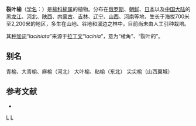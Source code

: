 {{Speciesbox 
| taxon = Ulmus laciniata
| authority = (Trautv.) Mayr, 1906
}}
'''裂叶榆'''（[[学名|学名]]：{{lang|la|''Ulmus laciniata''}}）是[[榆科|榆科]][[榆属|榆属]]的植物。分布在[[俄罗斯|俄罗斯]]、[[朝鲜|朝鲜]]、[[日本|日本]]以及[[中国大陆|中国大陆]]的[[黑龙江|黑龙江]]、[[河北|河北]]、[[陕西|陕西]]、[[内蒙古|内蒙古]]、[[吉林|吉林]]、[[辽宁|辽宁]]、[[山西|山西]]、[[河南|河南]]等地，生长于海拔700米至2,200米的地区，多生在山地、谷地和溪边之林中，目前尚未由人工引种栽培。

其[[种加词|种加词]]“''laciniata''”来源于[[拉丁文|拉丁文]]“''lacinia''”，意为“棱角”、“裂叶的”。

== 别名 ==
青榆、大青榆、麻榆（河北） 大叶榆、粘榆（东北） 尖尖榆（山西翼城）

== 参考文献 ==
<div class="references-small">
* {{cite web| url =http://www.bioinfo.cn/db05/KmzwSpecies.php?action=view&id=22595| title =裂叶榆| work =《中国高等植物数据库全库》| publisher =中国科学院微生物研究所| author =昆明植物研究所| accessdate =2009-02-25| deadurl =yes| archiveurl =https://web.archive.org/web/20160305092404/http://www.bioinfo.cn/db05/KmzwSpecies.php?action=view&id=22595| archivedate =2016-03-05| df =}}
</div>
{{Taxonbar|from=Q4115140}}

[[Category:榆属|L]]
[[Category:1906年描述的植物|L]]
